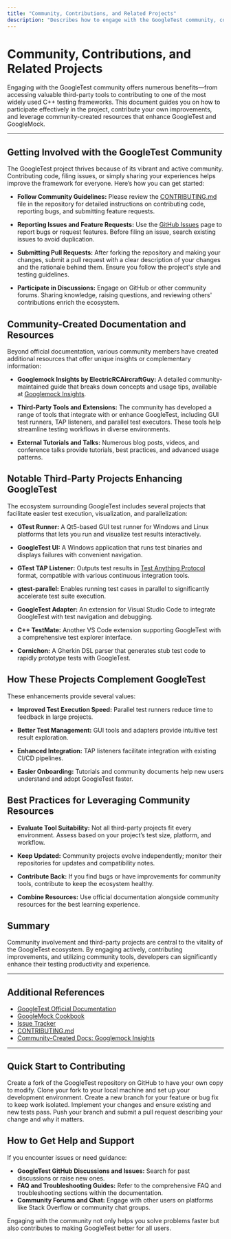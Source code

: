 ```yaml
---
title: "Community, Contributions, and Related Projects"
description: "Describes how to engage with the GoogleTest community, contribute to the project, and leverage third-party tools and extensions that enhance or integrate with GoogleTest and GoogleMock."
---
```


# Community, Contributions, and Related Projects

Engaging with the GoogleTest community offers numerous benefits—from accessing valuable third-party tools to contributing to one of the most widely used C++ testing frameworks. This document guides you on how to participate effectively in the project, contribute your own improvements, and leverage community-created resources that enhance GoogleTest and GoogleMock.

---

## Getting Involved with the GoogleTest Community

The GoogleTest project thrives because of its vibrant and active community. Contributing code, filing issues, or simply sharing your experiences helps improve the framework for everyone. Here’s how you can get started:

- **Follow Community Guidelines:** Please review the [CONTRIBUTING.md](https://github.com/google/googletest/blob/main/CONTRIBUTING.md) file in the repository for detailed instructions on contributing code, reporting bugs, and submitting feature requests.

- **Reporting Issues and Feature Requests:** Use the [GitHub Issues](https://github.com/google/googletest/issues) page to report bugs or request features. Before filing an issue, search existing issues to avoid duplication.

- **Submitting Pull Requests:** After forking the repository and making your changes, submit a pull request with a clear description of your changes and the rationale behind them. Ensure you follow the project's style and testing guidelines.

- **Participate in Discussions:** Engage on GitHub or other community forums. Sharing knowledge, raising questions, and reviewing others' contributions enrich the ecosystem.

## Community-Created Documentation and Resources

Beyond official documentation, various community members have created additional resources that offer unique insights or complementary information:

- **Googlemock Insights by ElectricRCAircraftGuy:** A detailed community-maintained guide that breaks down concepts and usage tips, available at [Googlemock Insights](https://github.com/ElectricRCAircraftGuy/eRCaGuy_dotfiles/blob/master/googletest/insights.md).

- **Third-Party Tools and Extensions:** The community has developed a range of tools that integrate with or enhance GoogleTest, including GUI test runners, TAP listeners, and parallel test executors. These tools help streamline testing workflows in diverse environments.

- **External Tutorials and Talks:** Numerous blog posts, videos, and conference talks provide tutorials, best practices, and advanced usage patterns.

## Notable Third-Party Projects Enhancing GoogleTest

The ecosystem surrounding GoogleTest includes several projects that facilitate easier test execution, visualization, and parallelization:

- **GTest Runner:** A Qt5-based GUI test runner for Windows and Linux platforms that lets you run and visualize test results interactively.
  
- **GoogleTest UI:** A Windows application that runs test binaries and displays failures with convenient navigation.
  
- **GTest TAP Listener:** Outputs test results in [Test Anything Protocol](https://en.wikipedia.org/wiki/Test_Anything_Protocol) format, compatible with various continuous integration tools.

- **gtest-parallel:** Enables running test cases in parallel to significantly accelerate test suite execution.

- **GoogleTest Adapter:** An extension for Visual Studio Code to integrate GoogleTest with test navigation and debugging.

- **C++ TestMate:** Another VS Code extension supporting GoogleTest with a comprehensive test explorer interface.

- **Cornichon:** A Gherkin DSL parser that generates stub test code to rapidly prototype tests with GoogleTest.

## How These Projects Complement GoogleTest

These enhancements provide several values:

- **Improved Test Execution Speed:** Parallel test runners reduce time to feedback in large projects.

- **Better Test Management:** GUI tools and adapters provide intuitive test result exploration.

- **Enhanced Integration:** TAP listeners facilitate integration with existing CI/CD pipelines.

- **Easier Onboarding:** Tutorials and community documents help new users understand and adopt GoogleTest faster.

## Best Practices for Leveraging Community Resources

- **Evaluate Tool Suitability:** Not all third-party projects fit every environment. Assess based on your project’s test size, platform, and workflow.

- **Keep Updated:** Community projects evolve independently; monitor their repositories for updates and compatibility notes.

- **Contribute Back:** If you find bugs or have improvements for community tools, contribute to keep the ecosystem healthy.

- **Combine Resources:** Use official documentation alongside community resources for the best learning experience.

## Summary

Community involvement and third-party projects are central to the vitality of the GoogleTest ecosystem. By engaging actively, contributing improvements, and utilizing community tools, developers can significantly enhance their testing productivity and experience.

---

## Additional References

- [GoogleTest Official Documentation](https://google.github.io/googletest/)
- [GoogleMock Cookbook](https://google.github.io/googletest/gmock_cook_book.html)
- [Issue Tracker](https://github.com/google/googletest/issues)
- [CONTRIBUTING.md](https://github.com/google/googletest/blob/main/CONTRIBUTING.md)
- [Community-Created Docs: Googlemock Insights](https://github.com/ElectricRCAircraftGuy/eRCaGuy_dotfiles/blob/master/googletest/insights.md)

---

## Quick Start to Contributing

<Steps>
<Step title="Fork the Repository">
Create a fork of the GoogleTest repository on GitHub to have your own copy to modify.
</Step>
<Step title="Clone Locally">
Clone your fork to your local machine and set up your development environment.
</Step>
<Step title="Create a Branch">
Create a new branch for your feature or bug fix to keep work isolated.
</Step>
<Step title="Make Changes and Test">
Implement your changes and ensure existing and new tests pass.
</Step>
<Step title="Submit a Pull Request">
Push your branch and submit a pull request describing your change and why it matters.
</Step>
</Steps>

## How to Get Help and Support

If you encounter issues or need guidance:

- **GoogleTest GitHub Discussions and Issues:** Search for past discussions or raise new ones.
- **FAQ and Troubleshooting Guides:** Refer to the comprehensive FAQ and troubleshooting sections within the documentation.
- **Community Forums and Chat:** Engage with other users on platforms like Stack Overflow or community chat groups.


<Tip>
Engaging with the community not only helps you solve problems faster but also contributes to making GoogleTest better for all users.
</Tip>